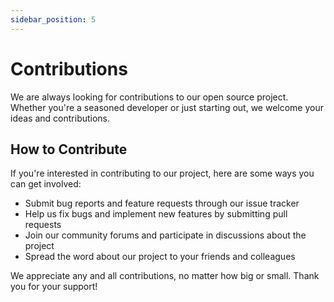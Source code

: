 ```yaml
---
sidebar_position: 5
---
```


# Contributions

We are always looking for contributions to our open source project. Whether you're a seasoned developer or just starting out, we welcome your ideas and contributions.

## How to Contribute

If you're interested in contributing to our project, here are some ways you can get involved:

- Submit bug reports and feature requests through our issue tracker
- Help us fix bugs and implement new features by submitting pull requests
- Join our community forums and participate in discussions about the project
- Spread the word about our project to your friends and colleagues

We appreciate any and all contributions, no matter how big or small. Thank you for your support!
